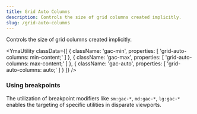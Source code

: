 ```yaml
---
title: Grid Auto Columns
description: Controls the size of grid columns created implicitly.
slug: /grid-auto-columns
---
```



Controls the size of grid columns created implicitly.

<YmaUtility
  classData={[
    {
        className: 'gac-min',
        properties: [
            'grid-auto-columns: min-content;'
        ]
    },
    {
        className: 'gac-max',
        properties: [
            'grid-auto-columns: max-content;'
        ]
    },
    {
        className: 'gac-auto',
        properties: [
            'grid-auto-columns: auto;'
        ]
    }
  ]}
/>

### Using breakpoints

The utilization of breakpoint modifiers like `sm:gac-*`, `md:gac-*`, `lg:gac-*` enables the targeting of specific utilities in disparate viewports.